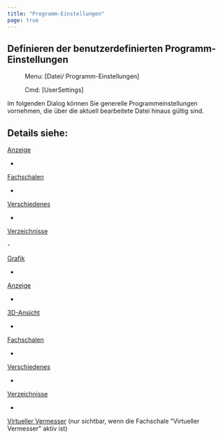 ```yaml
---
title: "Programm-Einstellungen"
page: true
---
```

## Definieren der benutzerdefinierten Programm-Einstellungen 
 <Menu> Menu: [Datei/ Programm-Einstellungen] </Menu> 
<GeoDesigner> <Menu> Cmd: [UserSettings] </Menu> </GeoDesigner>

Im folgenden Dialog k&#246;nnen Sie generelle Programmeinstellungen vornehmen, die &#252;ber die aktuell bearbeitete Datei hinaus g&#252;ltig sind.

Details siehe:
<GeoDesigner>
-  

[Anzeige](../datei/programm-einstellungen3)

-  

[Fachschalen](../datei/programm-einstellungen4)

-  

[Verschiedenes](../datei/programm-einstellungen5)

-  

[Verzeichnisse](../datei/programm-einstellungen6)




</GeoDesigner>

<GeoMapper>
-  

[Grafik](../datei/programm-einstellungen2)

-  

[Anzeige](../datei/programm-einstellungen3)

-  

[3D-Ansicht](../datei/programm-einstellungen7)

-  

[Fachschalen](../datei/programm-einstellungen4)

-  

[Verschiedenes](../datei/programm-einstellungen5)

-  

[Verzeichnisse](../datei/programm-einstellungen6)

-  

[Virtueller Vermesser](../datei/programm-einstellungen8)
 (nur sichtbar, wenn die Fachschale &quot;Virtueller Vermesser&quot; aktiv ist)





</GeoMapper>
